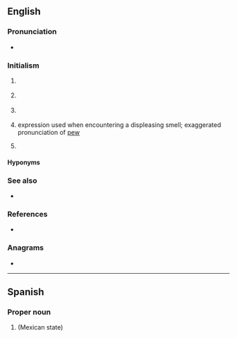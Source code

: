 {{also|Appendix:Variations of "pu"}}
==English==

===Pronunciation===
* {{audio|en|En-au-PU.ogg|Audio (AU)}}

===Initialism===
{{en-noun}}

# {{lb|en|computing}} {{initialism of|en|[[processing|Processing]] [[unit|Unit]]}}
# {{lb|en|Internet slang}} {{initialism of|en|[[pickup|PickUp]]}} {{gloss|as in, [[pickup artist]]}}
# {{lb|en|linguistics}} {{initialism of|en|[[prosodic|Prosodic]] [[unit|Unit]]}} {{gloss|IU for intonation unit is preferred}}
# {{lb|en|slang}} expression used when encountering a displeasing smell; exaggerated pronunciation of [[pew]]
# {{lb|en|organic compound}} {{initialism of|en|[[polyurethane|PolyUrethane]]}}

====Hyponyms====
{{col4|en|title=computing
|CPU
|GPU
|NPU
|PPU
|SPU
|TPU
|VPU
}}
{{col3|en|title=computing
|DSP
|FPGA
|SPE
}}

===See also===
* {{sense|polyurethane}} {{l|en|ePTFE}}

===References===
* {{pedia}}

===Anagrams===
* {{anagrams|en|a=pu|U.P.|UP|up|up-}}

----

==Spanish==

===Proper noun===
{{es-proper noun|m}}

# {{abbreviation of|es|Puebla}} (Mexican state)